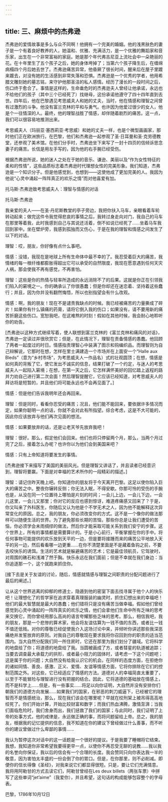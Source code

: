 ```yaml
---
---
---
```

title: 三、麻烦中的杰弗逊
---




杰弗逊的爱情故事是多么与众不同啊！他拥有一个完美的婚姻。他的浅黑肤色的妻子是一个有着良好教养的人，她温和、优雅、充满活力，是一个优雅的舞蹈家和音乐家，出生在一个非常富裕的家庭。她是那个年代弗吉尼亚上流社会中一朵艳丽的花。在十年里生了五个孩子之后，她的身体垮掉了；当第六个孩子降生后，在缠绵病榻四个月后她去世了。杰弗逊痛苦异常，他昏厥了很长时间，醒来后在屋子里踱来踱去，对没有她的生活感到非常失落和恐惧。杰弗逊是一个优秀的学者，他用希腊文雕刻她的墓志铭，来守护他那圣洁的私人感情。经历了漫长的一段时间之后，伤口终于愈合了。事情是这样的，生命垂危时的杰弗逊夫人曾经让他承诺，永远也不给他们的孩子（其中三个已经死了）找继母，这份承诺他遵守了四十四年直到去世。四年后，他在巴黎遇见考思威夫人和她的丈夫，当时，他在情感和理智之间曾有过激烈的斗争。他没有富兰克林的平和与勇气。也许因为他爱过很少的女人，他是个一往情深的人。最终，他的理智战胜了情感，却伴随着剧烈的痛苦。这一点，我们可以很容易地推测出来。

考思威夫人（玛丽亚·塞西莉亚·考思威）和她的丈夫一样，也是个微型画画家，那时他们正在欧洲旅行。在巴黎，他们和杰弗逊一起参观了圣·日耳曼和圣·克劳德教堂，还参观了美术馆。在他们分手时，杰弗逊坐下来写了一封十四页的信倾诉思念妻子的痛苦。长信是用左手写的，因为他的右手腕已经受伤。

根据杰弗逊所说，她的迷人之处在于她的音乐、谦逊、美丽以及“作为女性特征的柔和的性情”，这些品质标志着杰弗逊时代理想女性的完美形象。我们知道，杰弗逊是一个知识分子。但是他感觉到，也想到——这使他成了更加完美的人。我因为他说“心灵中涌起一阵阵真正的欢乐之情”而对他喜爱有加。



托马斯·杰弗逊致考思威夫人：理智与情感的对话

托马斯·杰弗逊

我亲爱的夫人——在圣·丹尼斯教堂的亭子旁边，我把你扶入马车，亲眼看着车轮转动起来；做完这件令我觉得悲哀的事情之后，我转过身走向对门，我自己的马车在那里等着我，此时我感到自己与其说还活着，倒不如说已经死了……坐着马车我回到家中。坐在壁炉旁，我感到孤独而又伤心，于是在我的理智和情感之间发生了以下的对话。

理智：哎，朋友，你好像有点什么事吧。

情感：没错，我现在是地球上所有生命体中最不幸的了。我忍受着巨大的痛苦，我情绪的每一根纤维都膨胀得超出它可以承受的自然限度，我现在愿意遇到任何天灾人祸，那会使我不再有感觉，不再害怕。

理智：这些是你的热情与轻率所造成的永远消除不了的后果。这就是你正在引领我们陷入的窘境之一。你的确承认了你很愚蠢；但是你却还在迷恋着、坚持着这些蠢行；并且，因为你并没有翻然悔悟，所以也别指望会有什么改观。

情感：啊，我的朋友！现在不是谴责我缺点的时候。我已经被痛苦的力量撕成了碎片！如果你有什么镇痛的药膏，请将它倒入我的伤口；如果没有，请不要用新的痛苦折磨这些伤口。宽恕我吧，在这难熬的时刻！假如在其他时候，我会耐心地聆听你的劝告。

[杰弗逊以这种方式继续写着，使人联想到富兰克林的《富兰克林和痛风的对话》，杰弗逊一定读过并很欣赏它；但是，在此情况下，理智在责备情感的愚蠢。他回顾了两者一起度过的时日。情感指责理智心中装满了图示和钩编织品。而理智则为自己辩解说，它那时在想，怎样在里士满建造一个市场并在上面安一个“Halle aux Bleds”（意为“乡村市场”，为考思威夫人一作品名）式的壮观圆顶；在想，情感是如何真的背叛了它，使它发出不诚实的信息，结果打破了一个约定，与迷人的考思威夫人一起陷入窘境；在想，在第一天之后，它怎样满怀美好的回忆踏上返程的路并力劝自己进行第二次会面！然后理智提醒它，它应该已经知道，对考思威夫人的拜访将是短暂的，并且他们将可能永远也不会再见面了。]

情感：但是他们告诉我明年还会再回来。

理智：但是同时，看看你忍受的痛苦；况且，他们能不能回来，要依据许多情况而定，如果你聪明一点的话，你就不会对此有所指望。综合考虑，这是不大可能的，因此你应该放弃与他们再次见面的想法。

情感：如果要放弃的话，还是让老天爷先放弃我吧！

理智：很好。那么，假定他们会回来。他们也将只停留两个月，那么，当两个月过完了之后，接着怎么办呢？也许你以为他们会到美国来吧？

情感：只有上帝知道将要发生的事情。

[杰弗逊接下来描写了美国的美丽风光。但是理智又讲话了，并且读者已经意识到，理智将要赢。下面是对幸福的艺术所作的一段精彩的描述。]

理智：请记住昨天晚上吧。你知道你的朋友将于今天离开巴黎。这足以使你陷入巨大的痛苦之中。整夜你辗转反侧；你无法入眠，不得安歇。你那可怜的受伤的手腕也是，从没在同一个位置待上哪怕是片刻的时间；一会儿上边，一会儿下边，一会儿这里，一会儿又那里；你对它的反应也感到惊讶，难道疼痛感又回来了？于是，你又叫来了外科医生，你随后又认为他是个不学无术之人，因为他不能解释这次异常变化的原因。总之，我的朋友，你必须改变你的方式。这不是一个像你的做法那样可以随便生活的世界。为了避免那些长期的苦恼，那些你总是让我们遭受的苦恼，你必须学会未雨绸缪的做法，然后你才能采取可能关系到我们安宁的步骤。这个世界上，所有的事情都是需要算计的。于是小心前行，平衡掌握在你的手中。将任何事物可能提供的欢乐放到天平的一边，但是要将接踵而来的痛苦公平地放入天平的另一边，然后看看哪一边更重……在你不清楚里面是不是藏着鱼钩之前，不要去咬快乐的诱饵。生活的艺术就是躲避痛苦的艺术；它是最佳领航员，它驾驶时，对周围的礁石和浅滩了然于胸。快乐永远在我们面前；但是不幸就在我们身边：当你追逐那一个，这个就跑来抓住你。

[接下去是关于友谊的讨论，随后，情感就情感与理智之间职责的分配问题进行了最后的阐述。]

让从这个世界逃离的抑郁的修道士，隐遁到他的密室下面去找寻属于他个人的快乐吧！让理想化了的哲学家在追求穿着真理服装的幽灵时，抓住幻想出来的幸福吧！他们的最大智慧就是最大的愚蠢；他们错将只是没有痛苦当做幸福。假如他们曾经感觉到心灵中涌起的一阵阵真实的欢乐之情，他们会拿他们生命中所有乏味的思考来交换它，而你曾经用那么高尚的语言夸耀那些乏味的思考。那么，相信我吧，我的朋友，那是一个悲惨的算术家，他会将友谊估算为一钱不值的东西，或者比一钱不值还低贱。对你的尊敬已经促使我介入这场讨论中来，并倾听你讲述那些我深恶痛绝并发誓放弃的原则。对我自己的尊敬现在要求我将你召回到你的职责的适当范围内。当大自然分配我们同一所住房时，它还在那里为我们划分了疆域。它将科学的地盘给了你；将道德的地盘给了我。当圆被画成了方，或者彗星的轨道被追踪；当要去调查最大承载力的拱形，或者最小阻力的固体时，请考虑一下这个问题吧；这是属于你的问题；大自然没有给我认识它的机会。在同样的态度方面，在拒绝你的诸如同情、善良、感激、正义、爱情、友谊等情感方面，它将你排除在它们的控制范围之外。对这些，它已经适应了情感的方法。道德对人的幸福简直太重要了，以至于不能冒险与理智进行没有把握的结合。因此，它将道德的基础放在情感上，而不是科学上……但是，有一些事实……将足以向你证明，大自然并没有安排你们朝我们的道德方向发展……如果我们的国家，在邪恶的刺刀威逼下，已经被它的理智而不是情感统治，那么，现在我们该会在哪里呢？早就在绞刑架上被吊得高高地绞死了。你们开始计算，开始比较财富和数字；而我们热血沸腾，激情澎湃；当我们面临危险时，我们舍身而出，我们拯救了我们的国家；与此同时，我们证明了上帝的处事方式，他的戒律是，永远做正确的事，而将问题留给上帝。总之，我的朋友，根据我的记忆提供的信息，我不知道在你的建议下曾经做过什么善事，而不听你的建议曾做过什么卑鄙的事情……

我认为暂停这次对话中的这一话题是一个很好的提议。于是我要了睡帽将它结束。我想，我知道你非常希望我要得更早一点，以使你不再忍受无聊的说教……我以我的名誉向你保证，我以后的信会有一个合理的长度。我会赞同只向你表达我一半的敬意，因为害怕太丰盛的一份会倒了你的胃口。但是，在你那里，则不必削减。即便你的信长得像《圣经》，对我来说它们都显得很短。只是，要让它们充满情意。我将用阿勒甘的方式去读它们，阿勒甘曾经在Les deux billets（两张车票）中拼写了这些单词“jet’aime”（我爱你），并且希望，这句话的构成能够包容整个的字母表。

巴黎，1786年10月12日
